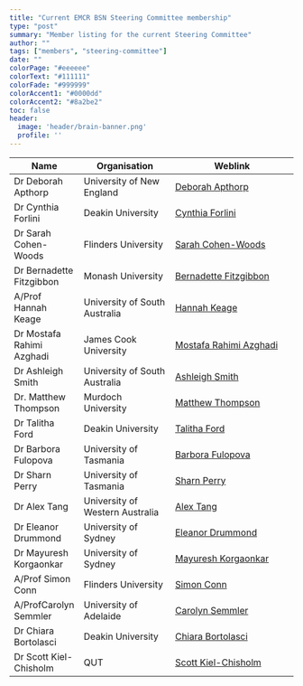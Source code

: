 ```yaml
---
title: "Current EMCR BSN Steering Committee membership"
type: "post"
summary: "Member listing for the current Steering Committee"
author: ""
tags: ["members", "steering-committee"]
date: ""
colorPage: "#eeeeee"
colorText: "#111111"
colorFade: "#999999"
colorAccent1: "#0000dd"
colorAccent2: "#8a2be2"
toc: false
header:
  image: 'header/brain-banner.png'
  profile: ''
---
```




| Name | Organisation | Weblink |
|--------------------------|-----------------------------------|-----------------------------------------------|
Dr Deborah  Apthorp	  | University of New England	| [Deborah Apthorp](https://www.une.edu.au/staff-profiles/psychology/dr-deborah-apthorp)
Dr Cynthia Forlini	| Deakin University	| [Cynthia Forlini](https://www.deakin.edu.au/about-deakin/people/cynthia-forlini)
Dr Sarah Cohen-Woods |	Flinders University | [Sarah Cohen-Woods](https://www.flinders.edu.au/people/sarah.cohenwoods)
Dr Bernadette Fitzgibbon |	Monash University |	[Bernadette Fitzgibbon](https://lens.monash.edu/@bernadette-fitzgibbon)
A/Prof Hannah Keage	| University of South Australia	| [Hannah Keage](https://people.unisa.edu.au/hannah.keage)
Dr Mostafa Rahimi Azghadi	| James Cook University	| [Mostafa Rahimi Azghadi](https://research.jcu.edu.au/portfolio/mostafa.rahimiazghadi/)
Dr Ashleigh Smith	| University of South Australia |	[Ashleigh Smith](https://people.unisa.edu.au/Ashleigh.Smith)
Dr. Matthew Thompson | Murdoch University | [Matthew Thompson](http://profiles.murdoch.edu.au/myprofile/matthew-thompson/)
Dr Talitha Ford	| Deakin University	| [Talitha Ford](https://www.deakin.edu.au/about-deakin/people/talitha-ford)
Dr Barbora Fulopova	| University of Tasmania	| [Barbora Fulopova](https://www.utas.edu.au/profiles/staff/health/barbora-fulopova)
Dr Sharn Perry	| University of Tasmania	| [Sharn Perry](https://www.utas.edu.au/profiles/staff/health/sharn-perry)
Dr Alex Tang	| University of Western Australia |	[Alex Tang](https://research-repository.uwa.edu.au/en/persons/alex-tang)
Dr Eleanor Drummond	| University of Sydney	| [Eleanor Drummond	](https://www.sydney.edu.au/medicine-health/about/our-people/academic-staff/eleanor-drummond.html)
Dr Mayuresh Korgaonkar |	University of Sydney |	[Mayuresh Korgaonkar](https://www.westmeadinstitute.org.au/people/researcher-profiles-search/associate-professor-mayuresh-korgaonkar/biography)
A/Prof Simon Conn |	Flinders University	| [Simon Conn](https://www.flinders.edu.au/people/simon.conn)
A/ProfCarolyn Semmler |	University of Adelaide |	[Carolyn Semmler](https://www.adelaide.edu.au/directory/carolyn.semmler)
Dr Chiara Bortolasci	| Deakin University	| [Chiara Bortolasci](https://www.deakin.edu.au/about-deakin/people/chiara-bortolasci)
Dr Scott Kiel-Chisholm	| QUT	| [Scott Kiel-Chisholm](https://www.qut.edu.au/about/our-people/academic-profiles/s.kielchisholm)

